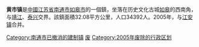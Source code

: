 '''黄市镇'''是[[中國|中國]][[江苏省|江苏省]][[南通市|南通市]][[如皋市|如皋市]]的一個鎮，坐落在历史文化古城[[如皋|如皋]]的西南角，与[[靖江|靖江]]、[[泰兴|泰兴]]交界。該鎮面積32.08平方公里，人口34392人。2005年，与[[江安镇_(如皋市)|江安镇]]合并。

{{江苏行政区划小作品}}
[[Category:南通市已撤消的建制镇|Category:南通市已撤消的建制镇]]
[[Category:如皋市行政区划|废]]
[[Category:2005年废除的行政区划|Category:2005年废除的行政区划]]